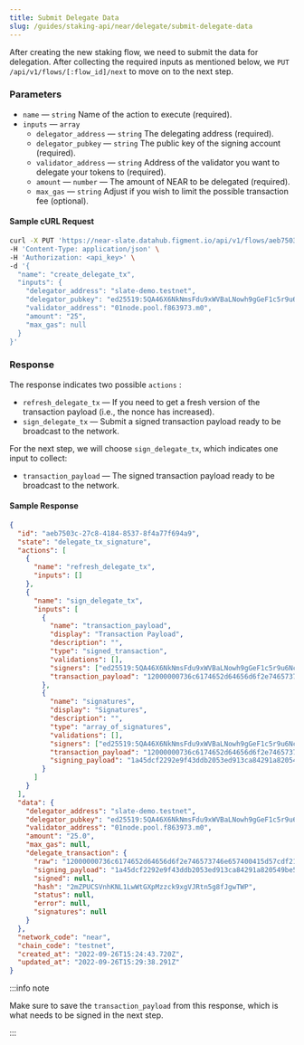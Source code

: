 ```yaml
---
title: Submit Delegate Data
slug: /guides/staking-api/near/delegate/submit-delegate-data
---
```


After creating the new staking flow, we need to submit the data for delegation. After collecting the required inputs as mentioned below, we `PUT /api/v1/flows/[:flow_id]/next` to move on to the next step.

### Parameters

- `name` &mdash; `string` Name of the action to execute (required).
- `inputs` &mdash; `array`
  - `delegator_address` &mdash; `string` The delegating address (required).
  - `delegator_pubkey` &mdash; `string` The public key of the signing account (required).
  - `validator_address` &mdash; `string` Address of the validator you want to delegate your tokens to (required).
  - `amount` &mdash; `number` &mdash; The amount of NEAR to be delegated (required).
  - `max_gas` &mdash; `string` Adjust if you wish to limit the possible transaction fee (optional).

#### Sample cURL Request

```bash {5-13}
curl -X PUT 'https://near-slate.datahub.figment.io/api/v1/flows/aeb7503c-27c8-4184-8537-8f4a77f694a9/next' \
-H 'Content-Type: application/json' \
-H 'Authorization: <api_key>' \
-d '{
  "name": "create_delegate_tx",
  "inputs": {
    "delegator_address": "slate-demo.testnet",
    "delegator_pubkey": "ed25519:5QA46X6NkNmsFdu9xWVBaLNowh9gGeF1c5r9u6NcxaLY",
    "validator_address": "01node.pool.f863973.m0",
    "amount": "25",
    "max_gas": null
  }
}'
```

### Response

The response indicates two possible `actions` :

- `refresh_delegate_tx` &mdash; If you need to get a fresh version of the transaction payload (i.e., the nonce has increased).
- `sign_delegate_tx` &mdash; Submit a signed transaction payload ready to be broadcast to the network.

For the next step, we will choose `sign_delegate_tx`, which indicates one input to collect:

- `transaction_payload` &mdash; The signed transaction payload ready to be broadcast to the network.

#### Sample Response

```json {19}
{
  "id": "aeb7503c-27c8-4184-8537-8f4a77f694a9",
  "state": "delegate_tx_signature",
  "actions": [
    {
      "name": "refresh_delegate_tx",
      "inputs": []
    },
    {
      "name": "sign_delegate_tx",
      "inputs": [
        {
          "name": "transaction_payload",
          "display": "Transaction Payload",
          "description": "",
          "type": "signed_transaction",
          "validations": [],
          "signers": ["ed25519:5QA46X6NkNmsFdu9xWVBaLNowh9gGeF1c5r9u6NcxaLY"],
          "transaction_payload": "12000000736c6174652d64656d6f2e746573746e657400415d57cdf21d28e35e0cfa864e895c18b4bc6a711642d38eb6762af81ec1cf3904cc1038fc5700001600000030316e6f64652e706f6f6c2e663836333937332e6d309ab9d36f31580c94fcf7eace07f4a286a6f69cdd3caef0efed5d78930df546880100000002110000006465706f7369745f616e645f7374616b65020000007b7d00e057eb481b0000000000b9340332b7f4ad140000000000"
        },
        {
          "name": "signatures",
          "display": "Signatures",
          "description": "",
          "type": "array_of_signatures",
          "validations": [],
          "signers": ["ed25519:5QA46X6NkNmsFdu9xWVBaLNowh9gGeF1c5r9u6NcxaLY"],
          "transaction_payload": "12000000736c6174652d64656d6f2e746573746e657400415d57cdf21d28e35e0cfa864e895c18b4bc6a711642d38eb6762af81ec1cf3904cc1038fc5700001600000030316e6f64652e706f6f6c2e663836333937332e6d309ab9d36f31580c94fcf7eace07f4a286a6f69cdd3caef0efed5d78930df546880100000002110000006465706f7369745f616e645f7374616b65020000007b7d00e057eb481b0000000000b9340332b7f4ad140000000000",
          "signing_payload": "1a45dcf2292e9f43ddb2053ed913ca84291a820549be5b04075f6e2719173fd0"
        }
      ]
    }
  ],
  "data": {
    "delegator_address": "slate-demo.testnet",
    "delegator_pubkey": "ed25519:5QA46X6NkNmsFdu9xWVBaLNowh9gGeF1c5r9u6NcxaLY",
    "validator_address": "01node.pool.f863973.m0",
    "amount": "25.0",
    "max_gas": null,
    "delegate_transaction": {
      "raw": "12000000736c6174652d64656d6f2e746573746e657400415d57cdf21d28e35e0cfa864e895c18b4bc6a711642d38eb6762af81ec1cf3904cc1038fc5700001600000030316e6f64652e706f6f6c2e663836333937332e6d309ab9d36f31580c94fcf7eace07f4a286a6f69cdd3caef0efed5d78930df546880100000002110000006465706f7369745f616e645f7374616b65020000007b7d00e057eb481b0000000000b9340332b7f4ad140000000000",
      "signing_payload": "1a45dcf2292e9f43ddb2053ed913ca84291a820549be5b04075f6e2719173fd0",
      "signed": null,
      "hash": "2mZPUCSVnhKNL1LwWtGXpMzzck9xgVJRtn5g8fJgwTWP",
      "status": null,
      "error": null,
      "signatures": null
    }
  },
  "network_code": "near",
  "chain_code": "testnet",
  "created_at": "2022-09-26T15:24:43.720Z",
  "updated_at": "2022-09-26T15:29:38.291Z"
}
```

:::info note

Make sure to save the `transaction_payload` from this response, which is what needs to be signed in the next step.

:::
